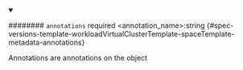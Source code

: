 
<details className="config-field" data-expandable="false" open>
<summary>

######## `annotations` <span className="config-field-required" data-required="false">required</span> <span className="config-field-type">&lt;annotation_name&gt;:string</span> <span className="config-field-default"></span> <span className="config-field-enum"></span> {#spec-versions-template-workloadVirtualClusterTemplate-spaceTemplate-metadata-annotations}

Annotations are annotations on the object

</summary>



</details>
